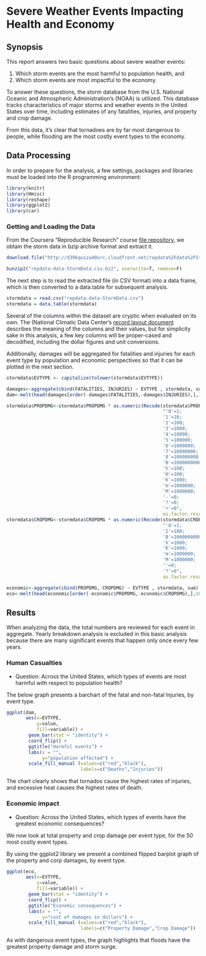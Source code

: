 Severe Weather Events Impacting Health and Economy
=======================================================

## Synopsis

This report answers two basic questions about severe weather events:  

1. Which storm events are the most harmful to population health, and 
2. Which storm events are most impactful to the economy.

To answer these questions, the storm database from the
U.S. National Oceanic and Atmospheric Administration's (NOAA) is utilized.  This database
tracks characteristics of major storms and weather events in the United States over time,
including estimates of any fatalities, injuries, and property and crop damage.

From this data, it's clear that tornadoes are by far most dangerous to people, while flooding are the most costly event types to the economy.  


## Data Processing
In order to prepare for the analysis, a few settings, packages and libraries must be loaded into the R programming environment:

```r
library(knitr)
library(Hmisc)
library(reshape)
library(ggplot2)
library(car)
```

### Getting and Loading the Data

From the Coursera "Reproducible Research" course
[file repository](https://d396qusza40orc.cloudfront.net/repdata%2Fdata%2FStormData.csv.bz2), we obtain the storm data in bzip archive format and extract it.

```r
download.file("http://d396qusza40orc.cloudfront.net/repdata%2Fdata%2FStormData.csv.bz2", destfile="repdata-data-StormData.csv.bz2")

bunzip2("repdata-data-StormData.csv.bz2", overwrite=T, remove=F)
```

The next step is to read the extracted file (in CSV format) into a data frame, which is then converted to a data.table for subsequent analysis.

```r
stormdata = read.csv("repdata-data-StormData.csv")
stormdata = data.table(stormdata)
```

Several of the columns within the dataset are cryptic when evaluated on its own.  The (National Climatic Data Center's
[record layout document](http://ire.org/media/uploads/files/datalibrary/samplefiles/Storm%20Events/layout08.doc) describes the meaning of the columns and their values, but for simplicity sake in this analysis, a few key columns will be proper-cased and decodified, including the dollar figures and unit conversions.

Additionally, damages will be aggregated for fatalities and injuries for each event type by population and economic perspectives so that it can be plotted in the next section.

```r
stormdata$EVTYPE <- capitalize(tolower(stormdata$EVTYPE))

damages<-aggregate(cbind(FATALITIES, INJURIES) ~ EVTYPE , stormdata, sum)
dam<-melt(head(damages[order(-damages$FATALITIES,-damages$INJURIES),],10))

stormdata$PROPDMG<-stormdata$PROPDMG * as.numeric(Recode(stormdata$PROPDMGEXP, 
                                                         "'0'=1;
                                                         '1'=10;
                                                         '2'=100;
                                                         '3'=1000;
                                                         '4'=10000;
                                                         '5'=100000;
                                                         '6'=1000000;
                                                         '7'=10000000;
                                                         '8'=100000000;
                                                         'B'=1000000000;
                                                         'h'=100;
                                                         'H'=100;
                                                         'K'=1000;
                                                         'm'=1000000;
                                                         'M'=1000000;
                                                         '-'=0;
                                                         '?'=0;
                                                         '+'=0",
                                                         as.factor.result=FALSE))
stormdata$CROPDMG<-stormdata$CROPDMG * as.numeric(Recode(stormdata$CROPDMGEXP, 
                                                         "'0'=1;
                                                         '2'=100;
                                                         'B'=1000000000;
                                                         'k'=1000;
                                                         'K'=1000;
                                                         'm'=1000000;
                                                         'M'=1000000;
                                                         ''=0;
                                                         '?'=0",
                                                         as.factor.result=FALSE))

economic<-aggregate(cbind(PROPDMG, CROPDMG) ~ EVTYPE , stormdata, sum)
eco<-melt(head(economic[order(-economic$PROPDMG,-economic$CROPDMG),],10))
```

## Results ##
When analyzing the data, the total numbers are reviewed for each event in aggregate.
Yearly breakdown analysis is excluded in this basic analysis because there are many significant events that happen only once every few years.

### Human Casualties ###

* Question: Across the United States, which types of events are most harmful with respect to population health?

The below graph presents a barchart of the fatal and non-fatal Injuries, by event type.

```r
ggplot(dam, 
       aes(x=EVTYPE,
           y=value,
           fill=variable)) + 
        geom_bar(stat = "identity") + 
        coord_flip() +
        ggtitle("Harmful events") + 
        labs(x = "", 
             y="population affected") +
        scale_fill_manual (values=c("red","black"), 
                           labels=c("Deaths","Injuries"))

```

The chart clearly shows that tornados cause the highest rates of injuries, and excessive heat causes the highest rates of death.


### Economic impact ###

* Question: Across the United States, which types of events have the greatest economic consequences?

We now look at total property and crop damage per event type, for the 50
most costly event types.

By using the ggplot2 library we present a combined flipped barplot graph of the property and corp damages, by event type.

```r
ggplot(eco, 
       aes(x=EVTYPE,
           y=value,
           fill=variable)) + 
        geom_bar(stat = "identity") + 
        coord_flip() +
        ggtitle("Economic consequences") + 
        labs(x = "", 
             y="cost of damages in dollars") +
        scale_fill_manual (values=c("red","black"), 
                           labels=c("Property Damage","Crop Damage"))
```

As with dangerous event types, the graph highlights that floods have the greatest property damage and storm surge. 
